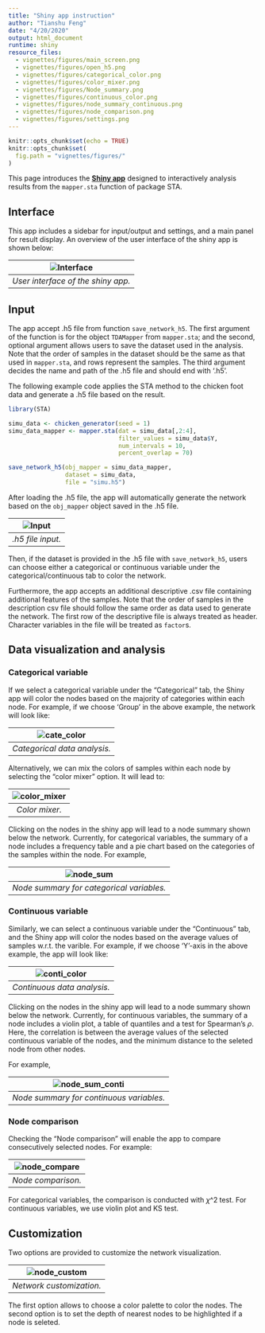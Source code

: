 ---
title: "Shiny app instruction"
author: "Tianshu Feng"
date: "4/20/2020"
output: html_document
runtime: shiny
resource_files:
  - vignettes/figures/main_screen.png
  - vignettes/figures/open_h5.png
  - vignettes/figures/categorical_color.png
  - vignettes/figures/color_mixer.png
  - vignettes/figures/Node_summary.png
  - vignettes/figures/continuous_color.png
  - vignettes/figures/node_summary_continuous.png
  - vignettes/figures/node_comparison.png
  - vignettes/figures/settings.png
---

```{r setup, include=FALSE}
knitr::opts_chunk$set(echo = TRUE)
knitr::opts_chunk$set(
  fig.path = "vignettes/figures/"
)
```

This page introduces the __[Shiny app](http://tsfeng.shinyapps.io/STA-app)__ designed to interactively analysis results from the `mapper.sta` function of package STA.

## Interface

This app includes a sidebar for input/output and settings, and a main panel for result display. An overview of the user interface of the shiny app is shown below:

| ![Interface](vignettes/figures/main_screen.png) | 
|:--:| 
| *User interface of the shiny app.* |

## Input

The app accept .h5 file from function `save_network_h5`. The first argument of the function is for the object `TDAMapper` from `mapper.sta`; and the second, optional argument allows users to save the dataset used in the analysis. Note that the order of samples in the dataset should be the same as that used in `mapper.sta`, and rows represent the samples. The third argument decides the name and path of the .h5 file and should end with '.h5'.

The following example code applies the STA method to the chicken foot data and generate a .h5 file based on the result.
```{r eval = FALSE}
library(STA)

simu_data <- chicken_generator(seed = 1)
simu_data_mapper <- mapper.sta(dat = simu_data[,2:4],
                               filter_values = simu_data$Y,
                               num_intervals = 10,
                               percent_overlap = 70)

save_network_h5(obj_mapper = simu_data_mapper,
                dataset = simu_data,
                file = "simu.h5")
```

After loading the .h5 file, the app will automatically generate the network based on the `obj_mapper` object saved in the .h5 file.

| ![Input](vignettes/figures/open_h5.png) |
|:--:|
| *.h5 file input.* |

Then, if the dataset is provided in the .h5 file with `save_network_h5`, users can choose either a categorical or continuous variable under the categorical/continuous tab to color the network. 

Furthermore, the app accepts an additional descriptive .csv file containing additional features of the samples. Note that the order of samples in the description csv file should follow the same order as data used to generate the network. The first row of the descriptive file is always treated as header. Character variables in the file will be treated as `factor`s.


## Data visualization and analysis

### Categorical variable
If we select a categorical variable under the "Categorical" tab, the Shiny app will color the nodes based on the majority of categories within each node. For example, if we choose 'Group' in the above example, the network will look like:

| ![cate_color](vignettes/figures/categorical_color.png) | 
|:--:| 
| *Categorical data analysis.* |

Alternatively, we can mix the colors of samples within each node by selecting the "color mixer" option. It will lead to:

| ![color_mixer](vignettes/figures/color_mixer.png) | 
|:--:| 
| *Color mixer.* |

Clicking on the nodes in the shiny app will lead to a node summary shown below the network. Currently, for categorical variables, the summary of a node includes a frequency table and a pie chart based on the categories of the samples within the node. For example, 

| ![node_sum](vignettes/figures/Node_summary.png) | 
|:--:| 
| *Node summary for categorical variables.* |


### Continuous variable

Similarly, we can select a continuous variable under the "Continuous" tab, and the Shiny app will color the nodes based on the average values of samples w.r.t. the varible. For example, if we choose 'Y'-axis in the above example, the app will look like:

| ![conti_color](vignettes/figures/continuous_color.png) | 
|:--:| 
| *Continuous data analysis.* |

Clicking on the nodes in the shiny app will lead to a node summary shown below the network. Currently, for continuous variables, the summary of a node includes a violin plot, a table of quantiles and a test for Spearman's $\rho$. Here, the correlation is between the average values of the selected continuous variable of the nodes, and the minimum distance to the seleted node from other nodes.

For example, 

| ![node_sum_conti](vignettes/figures/node_summary_continuous.png) | 
|:--:| 
| *Node summary for continuous variables. * |


### Node comparison

Checking the "Node comparison" will enable the app to compare consecutively selected nodes. For example:

| ![node_compare](vignettes/figures/node_comparison.png) | 
|:--:| 
| *Node comparison. * |

For categorical variables, the comparison is conducted with $\chi$^2 test. For continuous variables, we use violin plot and KS test.

## Customization

Two options are provided to customize the network visualization. 

| ![node_custom](vignettes/figures/settings.png) | 
|:--:| 
| *Network customization. * |

The first option allows to choose a color palette to color the nodes. The second option is to set the depth of nearest nodes to be highlighted if a node is seleted.
